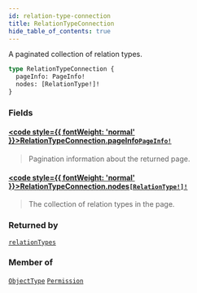 ```yaml
---
id: relation-type-connection
title: RelationTypeConnection
hide_table_of_contents: true
---
```








A paginated collection of relation types.

```graphql
type RelationTypeConnection {
  pageInfo: PageInfo!
  nodes: [RelationType!]!
}
```


### Fields

#### [<code style={{ fontWeight: 'normal' }}>RelationTypeConnection.<b>pageInfo</b></code>](#)<Bullet />[`PageInfo!`](/docs/directory-api-reference/schema/common/objects/page-info) <Badge class="secondary" text="non-null"/> <Badge class="secondary" text="object"/> <Badge class="secondary" text="common"/>
> Pagination information about the returned page.
> 

#### [<code style={{ fontWeight: 'normal' }}>RelationTypeConnection.<b>nodes</b></code>](#)<Bullet />[`[RelationType!]!`](/docs/directory-api-reference/schema/relation-types/objects/relation-type) <Badge class="secondary" text="non-null"/> <Badge class="secondary" text="object"/> <Badge class="secondary" text="relation-types"/>
> The collection of relation types in the page.
> 



### Returned by

[`relationTypes`](/docs/directory-api-reference/schema/relation-types/queries/relation-types)  <Badge class="secondary" text="query"/>

### Member of

[`ObjectType`](/docs/directory-api-reference/schema/object-types/objects/object-type)  <Badge class="secondary" text="object"/><Bullet />[`Permission`](/docs/directory-api-reference/schema/permissions/objects/permission)  <Badge class="secondary" text="object"/>



